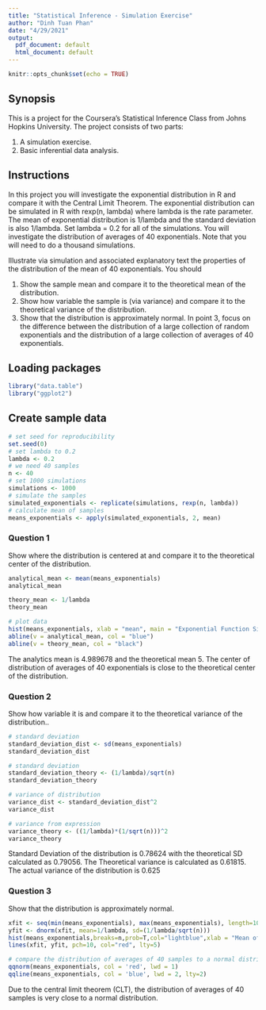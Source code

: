 ```yaml
---
title: "Statistical Inference - Simulation Exercise"
author: "Dinh Tuan Phan"
date: "4/29/2021"
output:
  pdf_document: default
  html_document: default
---
```


```r
knitr::opts_chunk$set(echo = TRUE)
```

## Synopsis

This is a project for the Coursera's Statistical Inference Class from Johns Hopkins University. The project consists of two parts:

1. A simulation exercise.
2. Basic inferential data analysis.

## Instructions

In this project you will investigate the exponential distribution in R and compare it with the Central Limit Theorem. The exponential distribution can be simulated in R with rexp(n, lambda) where lambda is the rate parameter. The mean of exponential distribution is 1/lambda and the standard deviation is also 1/lambda. Set lambda = 0.2 for all of the simulations. You will investigate the distribution of averages of 40 exponentials. Note that you will need to do a thousand simulations.

Illustrate via simulation and associated explanatory text the properties of the distribution of the mean of 40 exponentials. You should

1. Show the sample mean and compare it to the theoretical mean of the distribution.
2. Show how variable the sample is (via variance) and compare it to the theoretical variance of the distribution.
3. Show that the distribution is approximately normal.
In point 3, focus on the difference between the distribution of a large collection of random exponentials and the distribution of a large collection of averages of 40 exponentials.

## Loading packages

```r
library("data.table")
library("ggplot2")
```

## Create sample data

```r
# set seed for reproducibility
set.seed(0)
# set lambda to 0.2
lambda <- 0.2
# we need 40 samples
n <- 40
# set 1000 simulations
simulations <- 1000
# simulate the samples
simulated_exponentials <- replicate(simulations, rexp(n, lambda))
# calculate mean of samples
means_exponentials <- apply(simulated_exponentials, 2, mean)
```

### Question 1
Show where the distribution is centered at and compare it to the theoretical center of the distribution.

```r
analytical_mean <- mean(means_exponentials)
analytical_mean
```

```r
theory_mean <- 1/lambda
theory_mean
```

```r
# plot data
hist(means_exponentials, xlab = "mean", main = "Exponential Function Simulations",20)
abline(v = analytical_mean, col = "blue")
abline(v = theory_mean, col = "black")
```

The analytics mean is 4.989678 and the theoretical mean 5. The center of distribution of averages of 40 exponentials is close to the theoretical center of the distribution.

### Question 2

Show how variable it is and compare it to the theoretical variance of the distribution.. 

```r
# standard deviation
standard_deviation_dist <- sd(means_exponentials)
standard_deviation_dist
```

```r
# standard deviation
standard_deviation_theory <- (1/lambda)/sqrt(n)
standard_deviation_theory
```

```r
# variance of distribution
variance_dist <- standard_deviation_dist^2
variance_dist
```

```r
# variance from expression
variance_theory <- ((1/lambda)*(1/sqrt(n)))^2
variance_theory
```

Standard Deviation of the distribution is 0.78624 with the theoretical SD calculated as 0.79056. The Theoretical variance is calculated as 0.61815. The actual variance of the distribution is 0.625

### Question 3
Show that the distribution is approximately normal.

```r
xfit <- seq(min(means_exponentials), max(means_exponentials), length=100)
yfit <- dnorm(xfit, mean=1/lambda, sd=(1/lambda/sqrt(n)))
hist(means_exponentials,breaks=n,prob=T,col="lightblue",xlab = "Mean of 40 Samples",main="Distribution of averages of 40 Samples",ylab="Density")
lines(xfit, yfit, pch=10, col="red", lty=5)
```

```r
# compare the distribution of averages of 40 samples to a normal distribution
qqnorm(means_exponentials, col = 'red', lwd = 1)
qqline(means_exponentials, col = 'blue', lwd = 2, lty=2)
```

Due to the central limit theorem (CLT), the distribution of averages of 40 samples is very close to a normal distribution.